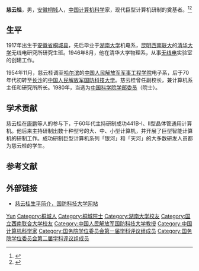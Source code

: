'''慈云桂'''{{BD|1917年||1990年|catIdx=C}}，男，[[安徽|安徽]][[桐城|桐城]]人，[[中华人民共和国|中国]][[计算机科学|计算机科学]]家，现代巨型计算机研制的奠基者。<ref>{{Cite book|title=安徽人物大辞典|author=戎毓明主编; 王仪之, 方平, 叶洪渠等副主编|publisher=团结出版社|year=1992|isbn=|location=北京|pages=}}</ref><ref>{{Cite book|title=二十世纪中国名人辞典|author=蔡开松, 于信凤主编; 曾卓明, 周溯源, 赵书刚副主编|publisher=辽宁人民出版社|year=1991|isbn=|location=沈阳|pages=}}</ref>

== 生平 ==
1917年出生于[[安徽省|安徽省]][[桐城县|桐城县]]，先后毕业于[[湖南大学|湖南大学]]机电系，[[昆明|昆明]][[西南联大|西南联大]]的[[清华大学|清华大学]]无线电研究所研究生班。1946年8月，他在清华大学物理系，从事[[无线电|无线电]]实验室的创建工作。

1954年11月，慈云桂调至[[哈尔滨|哈尔滨]]的[[中国人民解放军军事工程学院|中国人民解放军军事工程学院]]电子系，后于70年代初转至[[长沙|长沙]]的[[中国人民解放军国防科技大学|中国人民解放军国防科技大学]]。慈云桂曾任副校长，兼计算机系主任和研究所所长。1980年，当选为[[中国科学院学部委员|中国科学院学部委员]]（院士）。

== 学术贡献 ==
慈云桂在[[康鹏|康鹏]]等人的参与下，于60年代主持研制成功441B-Ⅰ、Ⅱ型晶体管通用计算机。他后来主持研制出数十种型号的大、中、小型计算机，并开展了巨型智能计算机的研制工作。成功研制巨型计算机系列「银河」和「天河」的大多数研发人员都为慈云桂的学生。

== 参考文献 ==
{{reflist}}

== 外部链接 ==
* [http://www.nudt.edu.cn/CYG_AWARD/prof.html 慈云桂生平简介，国防科技大学网站] {{Wayback|url=http://www.nudt.edu.cn/CYG_AWARD/prof.html |date=20111120210428 }}

{{中国科学院技术科学部院士}}
{{国务院学位委员会第一届学科评议组/工学}}
{{国务院学位委员会第二届学科评议组/工学}}

{{Authority control}}

{{DEFAULTSORT:Ci}}
[[Category:慈姓|Yun]]
[[Category:桐城人|Category:桐城人]]
[[Category:桐城院士|Category:桐城院士]]
[[Category:湖南大学校友|Category:湖南大学校友]]
[[Category:国立西南联合大学校友|Category:国立西南联合大学校友]]
[[Category:中国人民解放军国防科技大学教授|Category:中国人民解放军国防科技大学教授]]
[[Category:中国计算机科学家|Category:中国计算机科学家]]
[[Category:国务院学位委员会第一届学科评议组成员|Category:国务院学位委员会第一届学科评议组成员]]
[[Category:国务院学位委员会第二届学科评议组成员|Category:国务院学位委员会第二届学科评议组成员]]